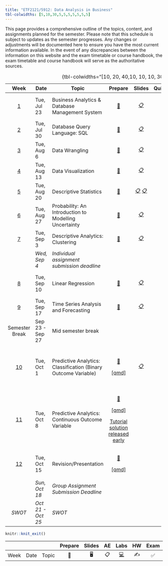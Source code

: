 ```yaml
---
title: "ETF2121/5912: Data Analysis in Business"
tbl-colwidths: [5,10,30,5,5,5,5,5,5,5]
---
```


This page provides a comprehensive outline of the topics, content, and assignments planned for the semester. Please note that this schedule is subject to updates as the semester progresses. Any changes or adjustments will be documented here to ensure you have the most current information available. In the event of any discrepancies between the information on this website and the exam timetable or course handbook, the exam timetable and course handbook will serve as the authoritative sources.

+---------------------------+-------------------+----------------------------------------------------------------+--------------------------------------------------------------------------------------------------+--------------------------------------------------------------------------------------------------------------------------------------------------------------------------+-----------------------------------------------------------------+----------------------------------------------+
| Week                      | Date              | Topic                                                          | Prepare                                                                                          | Slides                                                                                                                                                                   | Quiz/Assignments                                                | Reading                                      |
+:=========================:+===================+================================================================+:================================================================================================:+:========================================================================================================================================================================:+:===============================================================:+==============================================+
| [1](/weeks/week-1.html)   | Tue, Jul 23       | Business Analytics & Database Management System                | [📖](/labs/lab-1.html)                                                                           | [📋](https://learning.monash.edu/pluginfile.php/3800248/mod_resource/content/1/lec-1.html)                                                                               | [📝](https://learning.monash.edu/mod/quiz/view.php?id=2893140)  | 📕 Camm 1.1, 1.2, 1.3 and 1.5                |
+---------------------------+-------------------+----------------------------------------------------------------+--------------------------------------------------------------------------------------------------+--------------------------------------------------------------------------------------------------------------------------------------------------------------------------+-----------------------------------------------------------------+----------------------------------------------+
| [2](/weeks/week-2.html)   | Tue, Jul 30       | Database Query Language: SQL                                   | [📖](https://learning.monash.edu/pluginfile.php/3937376/mod_resource/content/2/lab-2.html)       | [📋](https://learning.monash.edu/pluginfile.php/3937400/mod_resource/content/1/lec-2.html)                                                                               | [📝](https://learning.monash.edu/mod/quiz/view.php?id=2893560)  | [✍️](/hw/hw-1.html) \| \| \|                 |
+---------------------------+-------------------+----------------------------------------------------------------+--------------------------------------------------------------------------------------------------+--------------------------------------------------------------------------------------------------------------------------------------------------------------------------+-----------------------------------------------------------------+----------------------------------------------+
| [3](/weeks/week-3.html)   | Tue, Aug 6        | Data Wrangling                                                 | [📖](https://learning.monash.edu/pluginfile.php/3977906/mod_resource/content/3/lab-3.html)       | [📋](https://learning.monash.edu/pluginfile.php/3977860/mod_resource/content/1/lec-3.html)                                                                               | [📝](https://learning.monash.edu/mod/quiz/view.php?id=2989083)  |                                              |
+---------------------------+-------------------+----------------------------------------------------------------+--------------------------------------------------------------------------------------------------+--------------------------------------------------------------------------------------------------------------------------------------------------------------------------+-----------------------------------------------------------------+----------------------------------------------+
| [4](/weeks/week-4.html)   | Tue, Aug 13       | Data Visualization                                             | [📖](https://learning.monash.edu/pluginfile.php/4021915/mod_resource/content/1/lab-4.html)       | [📋](https://learning.monash.edu/pluginfile.php/4022053/mod_resource/content/1/lec-4.html)                                                                               | [📝](https://learning.monash.edu/mod/quiz/view.php?id=29897713) | 📕 Camm 3.1, 3.2, 3.6                        |
+---------------------------+-------------------+----------------------------------------------------------------+--------------------------------------------------------------------------------------------------+--------------------------------------------------------------------------------------------------------------------------------------------------------------------------+-----------------------------------------------------------------+----------------------------------------------+
| [5](/weeks/week-5.html)   | Tue, Aug 20       | Descriptive Statistics                                         | [📖](https://learning.monash.edu/pluginfile.php/4038700/mod_resource/content/1/lab-5.html)       | [📋](https://learning.monash.edu/pluginfile.php/4038721/mod_resource/content/1/lec-5.html#/title-slide) [📋](https://learning.monash.edu/mod/folder/view.php?id=3063771) | [📝](https://learning.monash.edu/mod/quiz/view.php?id=3059917)  | 📕 Camm Chapter 2                            |
+---------------------------+-------------------+----------------------------------------------------------------+--------------------------------------------------------------------------------------------------+--------------------------------------------------------------------------------------------------------------------------------------------------------------------------+-----------------------------------------------------------------+----------------------------------------------+
| [6](/weeks/week-6.html)   | Tue, Aug 27       | Probability: An Introduction to Modelling Uncertainty          | [📖](https://learning.monash.edu/mod/folder/view.php?id=3072768)                                 | [📋](https://learning.monash.edu/pluginfile.php/4053136/mod_resource/content/1/lec-6.html#/title-slide)                                                                  | [📝](https://learning.monash.edu/mod/quiz/view.php?id=3072191)  | 📕 Camm Chapter 5                            |
+---------------------------+-------------------+----------------------------------------------------------------+--------------------------------------------------------------------------------------------------+--------------------------------------------------------------------------------------------------------------------------------------------------------------------------+-----------------------------------------------------------------+----------------------------------------------+
| [7](/weeks/week-7.html)   | Tue, Sep 3        | Descriptive Analytics: Clustering                              | [📖](https://learning.monash.edu/mod/folder/view.php?id=3096615)                                 | [📋](https://learning.monash.edu/pluginfile.php/4081279/mod_resource/content/1/lec-7.html#/title-slide)                                                                  | [📝](https://learning.monash.edu/mod/quiz/view.php?id=3096610)  | 📕 Camm Chapter 6.2                          |
+---------------------------+-------------------+----------------------------------------------------------------+--------------------------------------------------------------------------------------------------+--------------------------------------------------------------------------------------------------------------------------------------------------------------------------+-----------------------------------------------------------------+----------------------------------------------+
|                           | *Wed, Sep 4*      | *Individual assignment submission deadline*                    |                                                                                                  |                                                                                                                                                                          |                                                                 |                                              |
+---------------------------+-------------------+----------------------------------------------------------------+--------------------------------------------------------------------------------------------------+--------------------------------------------------------------------------------------------------------------------------------------------------------------------------+-----------------------------------------------------------------+----------------------------------------------+
| [8](/weeks/week-8.html)   | Tue, Sep 10       | Linear Regression                                              | [📖](https://learning.monash.edu/mod/resource/view.php?id=3115252)                               | [📋](https://learning.monash.edu/pluginfile.php/4105703/mod_resource/content/1/lec-8.html#/title-slide)                                                                  | [📝](https://learning.monash.edu/mod/quiz/view.php?id=3114969)  | 📕 Camm Chapter 8.1-8.6, 8.8                 |
+---------------------------+-------------------+----------------------------------------------------------------+--------------------------------------------------------------------------------------------------+--------------------------------------------------------------------------------------------------------------------------------------------------------------------------+-----------------------------------------------------------------+----------------------------------------------+
| [9](/weeks/week-9.html)   | Tue, Sep 17       | Time Series Analysis and Forecasting                           | [📖](https://learning.monash.edu/pluginfile.php/4123810/mod_resource/content/2/lab-9.html)       | [📋](https://learning.monash.edu/pluginfile.php/4124063/mod_resource/content/1/lec-9.html#/title-slide)                                                                  | [📝](https://learning.monash.edu/mod/quiz/view.php?id=3133248)  | 📕 Camm Chapter 9                            |
+---------------------------+-------------------+----------------------------------------------------------------+--------------------------------------------------------------------------------------------------+--------------------------------------------------------------------------------------------------------------------------------------------------------------------------+-----------------------------------------------------------------+----------------------------------------------+
| Semester Break            | Sep 23 - Sep 27   | Mid semester break                                             |                                                                                                  |                                                                                                                                                                          |                                                                 |                                              |
+---------------------------+-------------------+----------------------------------------------------------------+--------------------------------------------------------------------------------------------------+--------------------------------------------------------------------------------------------------------------------------------------------------------------------------+-----------------------------------------------------------------+----------------------------------------------+
| [10](/weeks/week-10.html) | Tue, Oct 1        | Predictive Analytics: Classification (Binary Outcome Variable) | [📖](https://learning.monash.edu/pluginfile.php/4202858/mod_resource/content/3/lab-10.html)      | [📋](https://learning.monash.edu/pluginfile.php/4206953/mod_resource/content/2/lec-10.html#/title-slide)                                                                 | [📝](https://learning.monash.edu/mod/quiz/view.php?id=3205507)  | 📕 Camm Chapter 11.1, 11.2, 11.3, 11.4, 11.5 |
|                           |                   |                                                                |                                                                                                  |                                                                                                                                                                          |                                                                 |                                              |
|                           |                   |                                                                | [\[qmd\]](https://learning.monash.edu/mod/folder/view.php?id=3205505)                            |                                                                                                                                                                          |                                                                 |                                              |
+---------------------------+-------------------+----------------------------------------------------------------+--------------------------------------------------------------------------------------------------+--------------------------------------------------------------------------------------------------------------------------------------------------------------------------+-----------------------------------------------------------------+----------------------------------------------+
| [11](/weeks/week-11.html) | Tue, Oct 8        | Predictive Analytics: Continuous Outcome Variable              | [📖](https://learning.monash.edu/pluginfile.php/4224494/mod_resource/content/1/lab-11.html)      |                                                                                                                                                                          | No QUIZ                                                         | 📕 Camm Chapter 10.1, 10.2, 10.3, 10.4, 10.5 |
|                           |                   |                                                                |                                                                                                  |                                                                                                                                                                          |                                                                 |                                              |
|                           |                   |                                                                | [\[qmd\]](https://learning.monash.edu/mod/folder/view.php?id=3223664)                            |                                                                                                                                                                          |                                                                 |                                              |
|                           |                   |                                                                |                                                                                                  |                                                                                                                                                                          |                                                                 |                                              |
|                           |                   |                                                                | [Tutorial solution released early](https://learning.monash.edu/mod/resource/view.php?id=3223666) |                                                                                                                                                                          |                                                                 |                                              |
+---------------------------+-------------------+----------------------------------------------------------------+--------------------------------------------------------------------------------------------------+--------------------------------------------------------------------------------------------------------------------------------------------------------------------------+-----------------------------------------------------------------+----------------------------------------------+
| [12](/weeks/week-12.html) | Tue, Oct 15       | Revision/Presentation                                          | [📖](https://learning.monash.edu/pluginfile.php/4234054/mod_resource/content/1/lab-12.html)      |                                                                                                                                                                          | No QUIZ                                                         |                                              |
|                           |                   |                                                                |                                                                                                  |                                                                                                                                                                          |                                                                 |                                              |
|                           |                   |                                                                | [\[qmd\]](https://learning.monash.edu/mod/folder/view.php?id=3232329)                            |                                                                                                                                                                          |                                                                 |                                              |
+---------------------------+-------------------+----------------------------------------------------------------+--------------------------------------------------------------------------------------------------+--------------------------------------------------------------------------------------------------------------------------------------------------------------------------+-----------------------------------------------------------------+----------------------------------------------+
|                           | *Sun, Oct 18*     | *Group Assignment Submission Deadline*                         |                                                                                                  |                                                                                                                                                                          |                                                                 |                                              |
+---------------------------+-------------------+----------------------------------------------------------------+--------------------------------------------------------------------------------------------------+--------------------------------------------------------------------------------------------------------------------------------------------------------------------------+-----------------------------------------------------------------+----------------------------------------------+
| *SWOT*                    | *Oct 21 - Oct 25* | *SWOT*                                                         |                                                                                                  |                                                                                                                                                                          |                                                                 |                                              |
+---------------------------+-------------------+----------------------------------------------------------------+--------------------------------------------------------------------------------------------------+--------------------------------------------------------------------------------------------------------------------------------------------------------------------------+-----------------------------------------------------------------+----------------------------------------------+

: {tbl-colwidths="\[10, 20, 40,10, 10, 10, 30\]"}

```r

knitr::knit_exit()
```

|      |      |       | Prepare | Slides | AE  |                                                    Labs                                                    | HW  | Exam | Project | Quiz |
|-------|-------|-------|:-----:|:-----:|:-----:|:-----:|:-----:|:-----:|:-----:|:-----:|
| Week | Date | Topic |   📖    |   🖥️   | 📋  | [💻](https://sakai.duke.edu/samigo-app/servlet/Login?id=6fa7ebf3-01af-42a6-91ba-3e813d3901221641094171786) | ✍️  |  ✅  |   📂    |  📝  |

